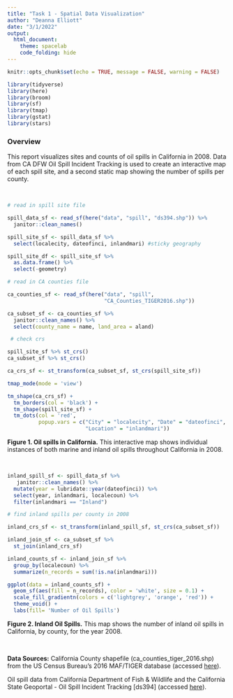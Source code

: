 ```yaml
---
title: "Task 1 - Spatial Data Visualization"
author: "Deanna Elliott"
date: "3/1/2022"
output: 
  html_document:
    theme: spacelab
    code_folding: hide
---
```


```r
knitr::opts_chunk$set(echo = TRUE, message = FALSE, warning = FALSE)

library(tidyverse)
library(here)
library(broom)
library(sf)
library(tmap)
library(gstat)
library(stars)
```

### Overview

This report visualizes sites and counts of oil spills in California in 2008. Data from CA DFW Oil Spill Incident Tracking is used to create an interactive map of each spill site, and a second static map showing the number of spills per county.

<br>

```r

# read in spill site file

spill_data_sf <- read_sf(here("data", "spill", "ds394.shp")) %>% 
  janitor::clean_names()

spill_site_sf <- spill_data_sf %>% 
  select(localecity, dateofinci, inlandmari) #sticky geography 

spill_site_df <- spill_site_sf %>% 
  as.data.frame() %>% 
  select(-geometry)

# read in CA counties file

ca_counties_sf <- read_sf(here("data", "spill", 
                               "CA_Counties_TIGER2016.shp"))

ca_subset_sf <- ca_counties_sf %>% 
  janitor::clean_names() %>% 
  select(county_name = name, land_area = aland)
```

```r
 # check crs

spill_site_sf %>% st_crs()
ca_subset_sf %>% st_crs()

ca_crs_sf <- st_transform(ca_subset_sf, st_crs(spill_site_sf))
```

```r
tmap_mode(mode = 'view')

tm_shape(ca_crs_sf) +
  tm_borders(col = 'black') +
  tm_shape(spill_site_sf) +
  tm_dots(col = 'red',
          popup.vars = c("City" = "localecity", "Date" = "dateofinci",
                         "Location" = "inlandmari"))
```

**Figure 1. Oil spills in California.** This interactive map shows individual instances of both marine and inland oil spills throughout California in 2008.

<br>

```r

inland_spill_sf <- spill_data_sf %>% 
   janitor::clean_names() %>% 
  mutate(year = lubridate::year(dateofinci)) %>% 
  select(year, inlandmari, localecoun) %>% 
  filter(inlandmari == "Inland")
```

```r

# find inland spills per county in 2008

inland_crs_sf <- st_transform(inland_spill_sf, st_crs(ca_subset_sf))

inland_join_sf <- ca_subset_sf %>% 
  st_join(inland_crs_sf)

inland_counts_sf <- inland_join_sf %>% 
  group_by(localecoun) %>% 
  summarize(n_records = sum(!is.na(inlandmari)))
```

```r

ggplot(data = inland_counts_sf) +
  geom_sf(aes(fill = n_records), color = 'white', size = 0.1) +
  scale_fill_gradientn(colors = c('lightgrey', 'orange', 'red')) +
  theme_void() +
  labs(fill= 'Number of Oil Spills')
```

**Figure 2. Inland Oil Spills.** This map shows the number of inland oil spills in California, by county, for the year 2008.

<br>

**Data Sources:** California County shapefile (ca_counties_tiger_2016.shp) from the US Census Bureau’s 2016 MAF/TIGER database (accessed [here](https://data.ca.gov/dataset/ca-geographic-boundaries/resource/b0007416-a325-4777-9295-368ea6b710e6?inner_span=True)).

Oil spill data from California Department of Fish & Wildlife and the California State Geoportal - Oil Spill Incident Tracking [ds394] (accessed [here](https://gis.data.ca.gov/datasets/7464e3d6f4924b50ad06e5a553d71086_0/explore?location=36.977441%2C-119.422009%2C6.16&showTable=true)).
